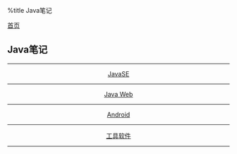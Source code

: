 %title Java笔记

[[../../index|首页]]
==Java笔记==
----
<center>
[[javase/index|JavaSE]]
----
[[javaweb/index|Java Web]]
----
[[android/index|Android]]
----
[[tools/index|工具软件]]
</center>
----
